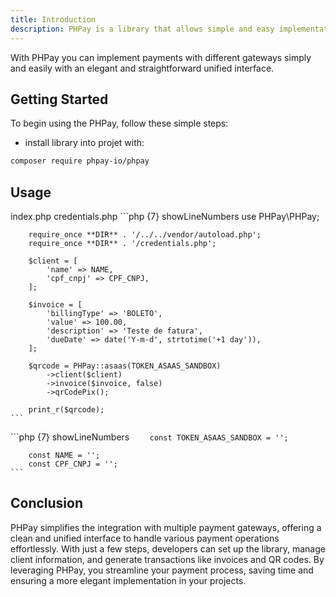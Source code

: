 ```yaml
---
title: Introduction
description: PHPay is a library that allows simple and easy implementation with multiple payment gateways.
---
```


With PHPay you can implement payments with different gateways simply and easily with an elegant and straightforward unified interface.

## Getting Started

To begin using the PHPay, follow these simple steps:

- install library into projet with:

```bash
composer require phpay-io/phpay
```

## Usage

<Tabs defaultValue="index" className="pt-5 pb-1">
  <TabsList className="">
    <TabsTrigger value="index">index.php</TabsTrigger>
    <TabsTrigger value="credentials">credentials.php</TabsTrigger>
  </TabsList>
  <TabsContent value="index">
    ```php {7} showLineNumbers
        use PHPay\PHPay;

        require_once **DIR** . '/../../vendor/autoload.php';
        require_once **DIR** . '/credentials.php';

        $client = [
            'name' => NAME,
            'cpf_cnpj' => CPF_CNPJ,
        ];

        $invoice = [
            'billingType' => 'BOLETO',
            'value' => 100.00,
            'description' => 'Teste de fatura',
            'dueDate' => date('Y-m-d', strtotime('+1 day')),
        ];

        $qrcode = PHPay::asaas(TOKEN_ASAAS_SANDBOX)
            ->client($client)
            ->invoice($invoice, false)
            ->qrCodePix();

        print_r($qrcode);
    ```

  </TabsContent>
  
  <TabsContent value="credentials">
    ```php {7} showLineNumbers
        <?php

        const TOKEN_ASAAS_SANDBOX = '';

        const NAME = '';
        const CPF_CNPJ = '';
    ```

  </TabsContent>
</Tabs>

## Conclusion

PHPay simplifies the integration with multiple payment gateways, offering a clean and unified interface to handle various payment operations effortlessly. With just a few steps, developers can set up the library, manage client information, and generate transactions like invoices and QR codes. By leveraging PHPay, you streamline your payment process, saving time and ensuring a more elegant implementation in your projects.
